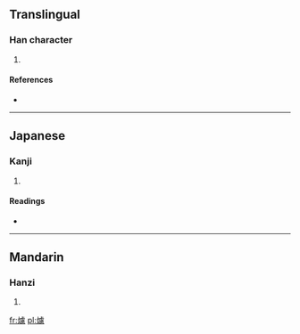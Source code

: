 ==Translingual==

===Han character===
{{Han char|rn=86|rad=火|as=15|sn=19|four=|canj=火卜心心 (FYPP)}}

# {{defn|Han|sort=火15}}

====References====
* {{Han ref|kx=0686.190|dkj=19543|dj=1099.060|hdz=32245.100|uh=7208|ud=29192}}

----

==Japanese==

===Kanji===
{{ja-kanji|grade=|rs=火15}}

# {{defn|lang=ja|sort=火15}}

====Readings====
* {{ja-readings|on=[[りょ]] (ryo), [[ろ]] (ro)|kun=[[やく]] (yaku), [[やまび]] (yamabi)}}

----

==Mandarin==

===Hanzi===
{{cmn-hanzi|pin=[[liè]] ([[lie4]]), [[lǘ]] ([[lü2]])|wg=lieh<sup>4</sup>, lü<sup>2</sup>}}

# {{defn|lang=cmn|sort=火15}}

[[fr:爈]]
[[pl:爈]]